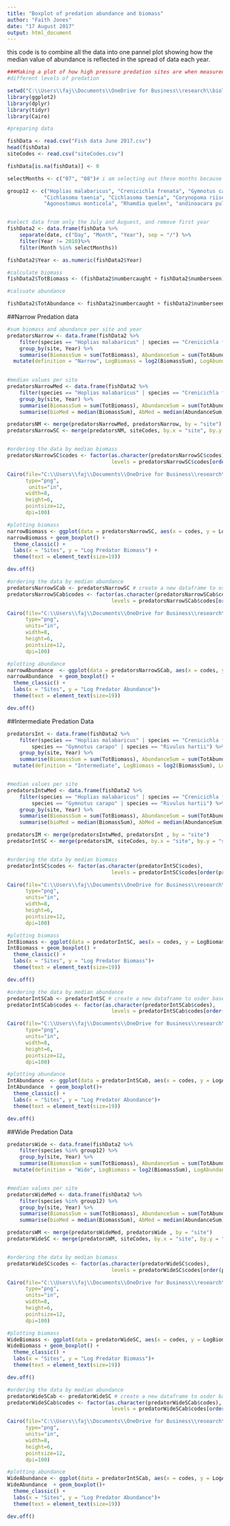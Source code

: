 ```yaml
---
title: "Boxplot of predation abundance and biomass"
author: "Faith Jones"
date: "17 August 2017"
output: html_document
---
```


this code is to combine all the data into one pannel plot showing how the median
value of abundance is reflected in the spread of data each year. 

```r
###Making a plot of how high pressure predation sites are when measured in 
#different levels of predation

setwd("C:\\Users\\faj\\Documents\\OneDrive for Business\\research\\bioTIME\\users\\Faith\\TriniFishPredation")
library(ggplot2)
library(dplyr)
library(tidyr)
library(Cairo)

#preparing data 

fishData <- read.csv("Fish data June 2017.csv")
head(fishData)
siteCodes <- read.csv("siteCodes.csv")

fishData[is.na(fishData)] <- 0

selectMonths <- c("07", "08")# i am selecting out these months because then i can use the last timepoint 

group12 <- c("Hoplias malabaricus", "Crenicichla frenata", "Gymnotus carapo", "Anablepsoides hartii",
			"Cichlasoma taenia", "Cichlasoma taenia", "Corynopoma riisei", "Roeboides dientonito", 
			"Agonostomus monticola", "Rhamdia quelen", "andinoacara pulcher", "Hemigrammus unilineatus", "Rivulus hartii")


#select data from only the July and Auguest, and remove first year 
fishData2 <- data.frame(fishData %>% 
	separate(date, c("Day", "Month", "Year"), sep = "/") %>%
	filter(Year != 2010)%>%
	filter(Month %in% selectMonths))

fishData2$Year <- as.numeric(fishData2$Year)

#calculate biomass
fishData2$TotBiomass <- (fishData2$numbercaught + fishData2$numberseen)* fishData2$weight

#calcuate abundance

fishData2$TotAbundance <- fishData2$numbercaught + fishData2$numberseen
```

##Narrow Predation data


```r
#sum biomass and abundance per site and year
predatorsNarrow <- data.frame(fishData2 %>% 
	filter(species == "Hoplias malabaricus" | species == "Crenicichla frenata") %>%
	group_by(site, Year) %>%
	summarise(BiomassSum = sum(TotBiomass), AbundanceSum = sum(TotAbundance)) %>%
  mutate(definition = "Narrow", LogBiomass = log2(BiomassSum), LogAbundance = log2(AbundanceSum + 1)))
	

#median values per site
predatorsNarrowMed <- data.frame(fishData2 %>% 
	filter(species == "Hoplias malabaricus" | species == "Crenicichla frenata") %>%
	group_by(site, Year) %>%
	summarise(BiomassSum = sum(TotBiomass), AbundanceSum = sum(TotAbundance)) %>%
	summarise(bioMed = median(BiomassSum), AbMed = median(AbundanceSum)))

predatorsNM <- merge(predatorsNarrowMed, predatorsNarrow, by = "site")
predatorsNarrowSC <- merge(predatorsNM, siteCodes, by.x = "site", by.y = "siteNames") #add site codes 


#ordering the data by median biomass
predatorsNarrowSC$codes <- factor(as.character(predatorsNarrowSC$codes), 
                                  levels = predatorsNarrowSC$codes[order(predatorsNarrowSC$bioMed)])

Cairo(file="C:\\Users\\faj\\Documents\\OneDrive for Business\\research\\bioTIME\\users\\Faith\\TriniFishPredation\\NarrowBioBox.png",
      type="png",
       units="in", 
      width=8,
      height=6,
      pointsize=12,
      dpi=100)

#plotting biomass
narrowBiomass <- ggplot(data = predatorsNarrowSC, aes(x = codes, y = LogBiomass))
narrowBiomass + geom_boxplot() + 
  theme_classic() + 
  labs(x = "Sites", y = "Log Predator Biomass") +
  theme(text = element_text(size=19))

dev.off()

#ordering the data by median abundance
predatorsNarrowSCab <- predatorsNarrowSC # create a new dataframe to osder based on abundace values 
predatorsNarrowSCab$codes <- factor(as.character(predatorsNarrowSCab$codes), 
                                  levels = predatorsNarrowSCab$codes[order(predatorsNarrowSCab$AbMed)])

Cairo(file="C:\\Users\\faj\\Documents\\OneDrive for Business\\research\\bioTIME\\users\\Faith\\TriniFishPredation\\NarrowAbBox.png",
      type="png",
      units="in", 
      width=8,
      height=6,
      pointsize=12,
      dpi=100)

#plotting abundance
narrowAbundance  <- ggplot(data = predatorsNarrowSCab, aes(x = codes, y = LogAbundance))
narrowAbundance  + geom_boxplot() + 
  theme_classic() + 
  labs(x = "Sites", y = "Log Predator Abundance")+
  theme(text = element_text(size=19))

dev.off()

```

##Intermediate Predation Data


```r
predatorsInt <- data.frame(fishData2 %>% 
	filter(species == "Hoplias malabaricus" | species == "Crenicichla frenata" | 
		species == "Gymnotus carapo" | species == "Rivulus hartii") %>%
	group_by(site, Year) %>%
	summarise(BiomassSum = sum(TotBiomass), AbundanceSum = sum(TotAbundance)) %>%
  mutate(definition = "Intermediate", LogBiomass = log2(BiomassSum), LogAbundance = log2(AbundanceSum + 1)))


#median values per site
predatorsIntwMed <- data.frame(fishData2 %>% 
	filter(species == "Hoplias malabaricus" | species == "Crenicichla frenata" | 
		species == "Gymnotus carapo" | species == "Rivulus hartii") %>%
	group_by(site, Year) %>%
	summarise(BiomassSum = sum(TotBiomass), AbundanceSum = sum(TotAbundance)) %>%
	summarise(bioMed = median(BiomassSum), AbMed = median(AbundanceSum)))

predatorsIM <- merge(predatorsIntwMed, predatorsInt , by = "site")
predatorIntSC <- merge(predatorsIM, siteCodes, by.x = "site", by.y = "siteNames") #add site codes 


#ordering the data by median biomass
predatorIntSC$codes <- factor(as.character(predatorIntSC$codes), 
                                  levels = predatorIntSC$codes[order(predatorIntSC$bioMed)])

Cairo(file="C:\\Users\\faj\\Documents\\OneDrive for Business\\research\\bioTIME\\users\\Faith\\TriniFishPredation\\InterBioBox.png",
      type="png",
      units="in", 
      width=8,
      height=6,
      pointsize=12,
      dpi=100)

#plotting biomass
IntBiomass <- ggplot(data = predatorIntSC, aes(x = codes, y = LogBiomass))
IntBiomass + geom_boxplot() + 
  theme_classic() + 
  labs(x = "Sites", y = "Log Predator Biomass")+
  theme(text = element_text(size=19))

dev.off()

#ordering the data by median abundance
predatorIntSCab <- predatorIntSC # create a new dataframe to osder based on abundace values 
predatorIntSCab$codes <- factor(as.character(predatorIntSCab$codes), 
                                  levels = predatorIntSCab$codes[order(predatorIntSCab$AbMed)])

Cairo(file="C:\\Users\\faj\\Documents\\OneDrive for Business\\research\\bioTIME\\users\\Faith\\TriniFishPredation\\InterAbBox.png",
      type="png",
      units="in", 
      width=8,
      height=6,
      pointsize=12,
      dpi=100)

#plotting abundance
IntAbundance  <- ggplot(data = predatorIntSCab, aes(x = codes, y = LogAbundance))
IntAbundance  + geom_boxplot()+ 
  theme_classic() + 
  labs(x = "Sites", y = "Log Predator Abundance")+
  theme(text = element_text(size=19))

dev.off()

```

##Wide Predation Data

```r
predatorsWide <- data.frame(fishData2 %>% 
	filter(species %in% group12) %>%
	group_by(site, Year) %>%
	summarise(BiomassSum = sum(TotBiomass), AbundanceSum = sum(TotAbundance)) %>%
  mutate(definition = "Wide", LogBiomass = log2(BiomassSum), LogAbundance = log2(AbundanceSum + 1)))


#median values per site
predatorsWideMed <- data.frame(fishData2 %>% 
	filter(species %in% group12) %>%
	group_by(site, Year) %>%
	summarise(BiomassSum = sum(TotBiomass), AbundanceSum = sum(TotAbundance)) %>%
	summarise(bioMed = median(BiomassSum), AbMed = median(AbundanceSum)))

predatorsWM <- merge(predatorsWideMed, predatorsWide , by = "site")
predatorWideSC <- merge(predatorsWM, siteCodes, by.x = "site", by.y = "siteNames") #add site codes 


#ordering the data by median biomass
predatorWideSC$codes <- factor(as.character(predatorWideSC$codes), 
                                  levels = predatorWideSC$codes[order(predatorWideSC$bioMed)])

Cairo(file="C:\\Users\\faj\\Documents\\OneDrive for Business\\research\\bioTIME\\users\\Faith\\TriniFishPredation\\WideBioBox.png",
      type="png",
      units="in", 
      width=8,
      height=6,
      pointsize=12,
      dpi=100)

#plotting biomass
WideBiomass <- ggplot(data = predatorWideSC, aes(x = codes, y = LogBiomass))
WideBiomass + geom_boxplot() + 
  theme_classic() + 
  labs(x = "Sites", y = "Log Predator Biomass")+
  theme(text = element_text(size=19))

dev.off()

#ordering the data by median abundance
predatorWideSCab <- predatorWideSC # create a new dataframe to osder based on abundace values 
predatorWideSCab$codes <- factor(as.character(predatorWideSCab$codes), 
                                  levels = predatorWideSCab$codes[order(predatorWideSCab$AbMed)])

Cairo(file="C:\\Users\\faj\\Documents\\OneDrive for Business\\research\\bioTIME\\users\\Faith\\TriniFishPredation\\WideAbBox.png",
      type="png",
      units="in", 
      width=8,
      height=6,
      pointsize=12,
      dpi=100)

#plotting abundance
WideAbundance <- ggplot(data = predatorIntSCab, aes(x = codes, y = LogAbundance))
WideAbundance  + geom_boxplot()+ 
  theme_classic() + 
  labs(x = "Sites", y = "Log Predator Abundance")+
  theme(text = element_text(size=19))

dev.off()

```


